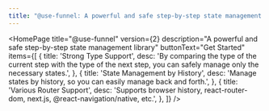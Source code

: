 ```yaml
---
title: "@use-funnel: A powerful and safe step-by-step state management library"
---
```



<HomePage
  title="@use-funnel"
  version={2}
  description="A powerful and safe step-by-step state management library"
  buttonText="Get Started"
  items={[
    {
      title: 'Strong Type Support',
      desc: 'By comparing the type of the current step with the type of the next step, you can safely manage only the necessary states.',
    },
    {
      title: 'State Management by History',
      desc: 'Manage states by history, so you can easily manage back and forth.',
    },
    {
      title: 'Various Router Support',
      desc: 'Supports browser history, react-router-dom, next.js, @react-navigation/native, etc.',
    },
  ]}
/>